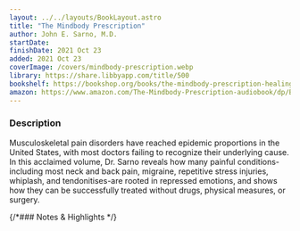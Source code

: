 ```yaml
---
layout: ../../layouts/BookLayout.astro
title: "The Mindbody Prescription"
author: John E. Sarno, M.D.
startDate:
finishDate: 2021 Oct 23
added: 2021 Oct 23
coverImage: /covers/mindbody-prescription.webp
library: https://share.libbyapp.com/title/500
bookshelf: https://bookshop.org/books/the-mindbody-prescription-healing-the-body-healing-the-pain/9780446675154
amazon: https://www.amazon.com/The-Mindbody-Prescription-audiobook/dp/B006YUXP84/
---
```


<ReadingTime
  startDate  = {frontmatter.startDate}
  finishDate = {frontmatter.finishDate}
/>

### Description
Musculoskeletal pain disorders have reached epidemic proportions in the United States, with most doctors failing to recognize their underlying cause. In this acclaimed volume, Dr. Sarno reveals how many painful conditions-including most neck and back pain, migraine, repetitive stress injuries, whiplash, and tendonitises-are rooted in repressed emotions, and shows how they can be successfully treated without drugs, physical measures, or surgery.

{/*### Notes & Highlights */}

<BuyBook
  library   = {frontmatter.library}
  bookshelf = {frontmatter.bookshelf}
  amazon    = {frontmatter.amazon}
/>
